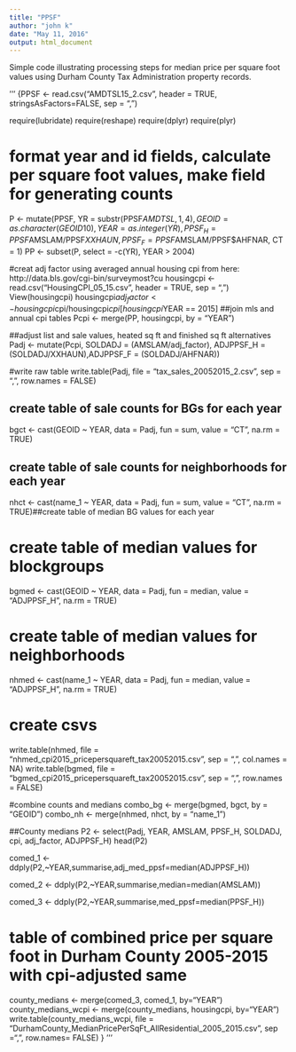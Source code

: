 ```yaml
---
title: "PPSF"
author: "john k"
date: "May 11, 2016"
output: html_document
---
```

Simple code illustrating processing steps for median price per square foot values using Durham County Tax Administration property records. 

'''
{PPSF <- read.csv("AMDTSL15_2.csv", header = TRUE, stringsAsFactors=FALSE, sep = ",")

require(lubridate)
require(reshape)
require(dplyr)
require(plyr)

# format year and id fields, calculate per square foot values, make field for generating counts
P <- mutate(PPSF, YR = substr(PPSF$AMDTSL,1,4), GEOID = as.character(GEOID10), YEAR = as.integer(YR), PPSF_H = PPSF$AMSLAM/PPSF$XXHAUN,PPSF_F = PPSF$AMSLAM/PPSF$AHFNAR, CT = 1)
PP <- subset(P, select = -c(YR), YEAR > 2004)


#creat adj factor using averaged annual housing cpi from here: http://data.bls.gov/cgi-bin/surveymost?cu
housingcpi <- read.csv("HousingCPI_05_15.csv", header = TRUE, sep = ",")
View(housingcpi)
housingcpi$adj_factor <- housingcpi$cpi/housingcpi$cpi[housingcpi$YEAR == 2015]
##join mls and annual cpi tables
Pcpi <- merge(PP, housingcpi, by = "YEAR")

##adjust list and sale values, heated sq ft and finished sq ft alternatives
Padj <- mutate(Pcpi, SOLDADJ = (AMSLAM/adj_factor), ADJPPSF_H = (SOLDADJ/XXHAUN),ADJPPSF_F = (SOLDADJ/AHFNAR))

#write raw table
write.table(Padj, file = "tax_sales_20052015_2.csv", sep = ",", row.names = FALSE)

## create table of sale counts for BGs for each year
bgct <- cast(GEOID ~ YEAR, data = Padj, fun = sum, value = "CT", na.rm = TRUE)

## create table of sale counts for neighborhoods for each year
nhct <- cast(name_1 ~ YEAR, data = Padj, fun = sum, value = "CT", na.rm = TRUE)##create table of median BG values for each year


# create table of median values for blockgroups
bgmed <- cast(GEOID ~ YEAR, data = Padj, fun = median, value = "ADJPPSF_H", na.rm = TRUE)

# create table of median values for neighborhoods
nhmed <- cast(name_1 ~ YEAR, data = Padj, fun = median, value = "ADJPPSF_H", na.rm = TRUE)

# create csvs
  write.table(nhmed, file = "nhmed_cpi2015_pricepersquareft_tax20052015.csv", sep = ",", col.names = NA)
  write.table(bgmed, file = "bgmed_cpi2015_pricepersquareft_tax20052015.csv", sep = ",", row.names = FALSE)

#combine counts and medians
  combo_bg <- merge(bgmed, bgct, by = "GEOID")
  combo_nh <- merge(nhmed, nhct, by = "name_1")
  
  
##County medians
P2 <- select(Padj, YEAR, AMSLAM, PPSF_H, SOLDADJ, cpi, adj_factor, ADJPPSF_H)
head(P2)

comed_1 <- ddply(P2,~YEAR,summarise,adj_med_ppsf=median(ADJPPSF_H))

comed_2 <- ddply(P2,~YEAR,summarise,median=median(AMSLAM)) 

comed_3 <- ddply(P2,~YEAR,summarise,med_ppsf=median(PPSF_H)) 

# table of combined price per square foot in Durham County 2005-2015 with cpi-adjusted same 
county_medians <- merge(comed_3, comed_1, by="YEAR")
county_medians_wcpi <- merge(county_medians, housingcpi, by="YEAR")
write.table(county_medians_wcpi, file = "DurhamCounty_MedianPricePerSqFt_AllResidential_2005_2015.csv", sep =",", row.names= FALSE)
}
'''

